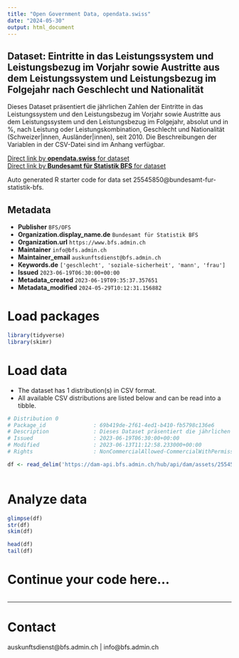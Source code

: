 ```yaml
---
title: "Open Government Data, opendata.swiss"
date: "2024-05-30"
output: html_document
---
```


## Dataset: Eintritte in das Leistungssystem und Leistungsbezug im Vorjahr sowie Austritte aus dem Leistungssystem und Leistungsbezug im Folgejahr nach Geschlecht und Nationalität

Dieses Dataset präsentiert die jährlichen Zahlen der Eintritte in das Leistungssystem und den Leistungsbezug im Vorjahr sowie Austritte aus dem Leistungssystem und den Leistungsbezug im Folgejahr, absolut und in %, nach Leistung oder Leistungskombination, Geschlecht und Nationalität (Schweizer|innen, Ausländer|innen), seit 2010. Die Beschreibungen der Variablen in der CSV-Datei sind im Anhang verfügbar.

[Direct link by **opendata.swiss** for dataset](https://opendata.swiss/de/dataset/eintritte-in-das-leistungssystem-und-leistungsbezug-im-vorjahr-sowie-austritte-aus-dem-leistung1)<br>
[Direct link by **Bundesamt für Statistik BFS** for dataset](https://www.bfs.admin.ch/asset/de/ts-x-13.06.02.05-06)

Auto generated R starter code for data set 25545850@bundesamt-fur-statistik-bfs.

## Metadata

- **Publisher** `BFS/OFS`
- **Organization.display_name.de** `Bundesamt für Statistik BFS`
- **Organization.url** `https://www.bfs.admin.ch`
- **Maintainer** `info@bfs.admin.ch`
- **Maintainer_email** `auskunftsdienst@bfs.admin.ch`
- **Keywords.de** `['geschlecht', 'soziale-sicherheit', 'mann', 'frau']`
- **Issued** `2023-06-19T06:30:00+00:00`
- **Metadata_created** `2023-06-19T09:35:37.357651`
- **Metadata_modified** `2024-05-29T10:12:31.156882`


# Load packages

```r

library(tidyverse)
library(skimr)

```

# Load data

-   The dataset has 1 distribution(s) in CSV format.
-   All available CSV distributions are listed below and can be read into a tibble.

```r

# Distribution 0
# Package_id               : 69b419de-2f61-4ed1-b410-fb5798c136e6
# Description              : Dieses Dataset präsentiert die jährlichen Zahlen der Eintritte in das Leistungssystem und den Leistungsbezug im Vorjahr sowie Austritte aus dem Leistungssystem und den Leistungsbezug im Folgejahr, absolut und in %, nach Leistung oder Leistungskombination, Geschlecht und Nationalität (Schweizer\innen, Ausländer\innen), seit 2010. Die Beschreibungen der Variablen in der CSV-Datei sind im Anhang verfügbar.
# Issued                   : 2023-06-19T06:30:00+00:00
# Modified                 : 2023-06-13T11:12:58.233000+00:00
# Rights                   : NonCommercialAllowed-CommercialWithPermission-ReferenceRequired

df <- read_delim('https://dam-api.bfs.admin.ch/hub/api/dam/assets/25545865/master')



```

# Analyze data

```r

glimpse(df)
str(df)
skim(df)

head(df)
tail(df)

```

# Continue your code here...

```r

```

------------------------------------------------------------------------

# Contact

auskunftsdienst@bfs.admin.ch | info@bfs.admin.ch
